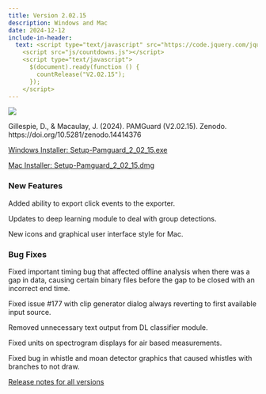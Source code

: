 ```yaml
---
title: Version 2.02.15
description: Windows and Mac
date: 2024-12-12
include-in-header: 
  text: <script type="text/javascript" src="https://code.jquery.com/jquery-1.7.1.min.js"></script>
    <script src="js/countdowns.js"></script>
    <script type="text/javascript">
      $(document).ready(function () {
        countRelease("V2.02.15");
      });
    </script>
---
```


[![](https://zenodo.org/badge/DOI/10.5281/zenodo.14414376.svg)](https://doi.org/10.5281/zenodo.14414376)

Gillespie, D., & Macaulay, J. (2024). PAMGuard (V2.02.15). Zenodo. https://doi.org/10.5281/zenodo.14414376

<a href="https://github.com/PAMGuard/PAMGuard/releases/download/V2.02.15/Setup-Pamguard_2_02_15.exe" class="btn btn-primary btn-sm" role="button">Windows Installer: Setup-Pamguard_2_02_15.exe</a>

<a href="https://github.com/PAMGuard/PAMGuard/releases/download/V2.02.15/Setup-Pamguard_2_02_15.dmg" class="btn btn-primary btn-sm" role="button">Mac Installer: Setup-Pamguard_2_02_15.dmg</a>

### New Features

Added ability to export click events to the exporter.

Updates to deep learning module to deal with group detections.

New icons and graphical user interface style for Mac.

### Bug Fixes

Fixed important timing bug that affected offline analysis when there was a gap in data, causing certain binary files before the gap to be closed with an incorrect end time.

Fixed issue #177 with clip generator dialog always reverting to first available input source.

Removed unnecessary text output from DL classifier module.

Fixed units on spectrogram displays for air based measurements.

Fixed bug in whistle and moan detector graphics that caused whistles with branches to not draw.

[Release notes for all versions](../releasenotes.qmd)
